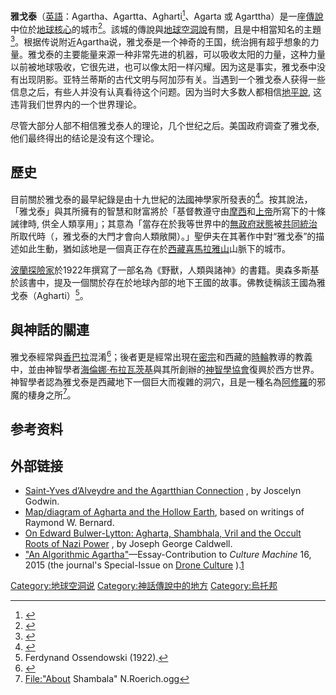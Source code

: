 {{refimprove|time=2019-09-06T11:01:56+00:00}}
'''雅戈泰'''（[[英語|英語]]：Agartha、Agartta、Agharti<ref name=Ossendowski2003 >{{citation | last1=Ossendowski | first1=Ferdinand | year=2003 | title=Beasts, Men and Gods | first2=Lewis Stanton | last2=Palen | publisher=Kessinger Publishing | isbn=978-0-7661-5765-1 | url=http://www.gutenberg.org/etext/2067 | page=118 | accessdate=2017-01-04 | archive-date=2008-09-20 | archive-url=https://web.archive.org/web/20080920004101/http://www.gutenberg.org/etext/2067 | dead-url=no }}</ref>、Agarta 或 Agarttha）是一座[[傳說|傳說]]中位於[[內地核|地球核心]]的城市<ref name="Eco2006">{{Cite news|url=https://www.theguardian.com/books/2006/aug/05/umbertoeco|title=Commentary: Spheres of influence|last=Eco|first=Umberto|date=5 August 2006|newspaper=The Observer|accessdate=2017-01-04|archive-date=2019-12-19|archive-url=https://web.archive.org/web/20191219073951/https://www.theguardian.com/books/2006/aug/05/umbertoeco|dead-url=no}}</ref>。該城的傳說與[[地球空洞说|地球空洞說]]有關，且是{{Link-en|西方神祕主義|Western esotericism|西方神祕主義}}中相當知名的主題<ref name=Tamas2003 >{{citation | last=Tamas | first=Mircea Alexandru | year=2003 | title=Agarttha, the invisible center | publisher=Rose-Cross Books | isbn=978-0-9731191-1-4 | url=https://books.google.com/books?id=KyFHAAAACAAJ}}</ref>。根据传说附近Agartha说，雅戈泰是一个神奇的王国，统治拥有超乎想象的力量。雅戈泰的主要能量来源一种非常先进的机器，可以吸收太阳的力量，这种力量以前被地球吸收，它很先进，也可以像太阳一样闪耀。因为这是事实，雅戈泰中没有出现阴影。亚特兰蒂斯的古代文明与阿加莎有关。当遇到一个雅戈泰人获得一些信息之后，有些人并没有认真看待这个问题。因为当时大多数人都相信[[地平說|地平說]], 这违背我们世界内的一个世界理论。

尽管大部分人部不相信雅戈泰人的理论，几个世纪之后。美国政府调查了雅戈泰, 他们最终得出的结论是没有这个理论。

== 歷史 ==
目前關於雅戈泰的最早紀錄是由十九世紀的[[法國|法國]]神學家{{Link-en|亞歷山大·聖伊夫|Alexandre Saint-Yves d'Alveydre|亞歷山大·聖伊夫}}所發表的<ref name="Guenon1958">{{Citation|last=Guenon|first=Rene|title=Le Roi du Monde|url=https://books.google.com/books?id=B-Azlbp-orsC&printsec=frontcover&dq=King+of+the+World+Rene+Guenon&hl=en&ei=6uCLTd3TL4abtweHz-ycDQ&sa=X&oi=book_result&ct=result&resnum=1&ved=0CCkQ6AEwAA#v=onepage&q=King%20of%20the%20World%20Rene%20Guenon&f=false|year=1958|publisher=Gallimard|accessdate=2017-01-04|archive-date=2017-09-13|archive-url=https://web.archive.org/web/20170913220414/https://books.google.com/books?id=B-Azlbp-orsC&printsec=frontcover&dq=King+of+the+World+Rene+Guenon&hl=en&ei=6uCLTd3TL4abtweHz-ycDQ&sa=X&oi=book_result&ct=result&resnum=1&ved=0CCkQ6AEwAA#v=onepage&q=King%20of%20the%20World%20Rene%20Guenon&f=false|dead-url=no}}</ref>。按其說法，「雅戈泰」與其所擁有的智慧和財富將於「基督教遵守由[[摩西|摩西]]和[[上帝|上帝]]所寫下的十條誡律時, 供全人類享用」；其意為「當存在於我等世界中的[[無政府狀態|無政府狀態]]被[[共同統治主義|共同統治]]所取代時（，雅戈泰的大門才會向人類敞開）。」聖伊夫在其著作中對“雅戈泰”的描述如此生動，猶如該地是一個真正存在於[[西藏|西藏]][[喜馬拉雅山|喜馬拉雅山]]山脈下的城市。

[[波蘭|波蘭]][[探險家|探險家]]{{Link-en|斐迪南·安東尼·奧森多斯基|Ferdynand Antoni Ossendowski|斐迪南·奧森多斯基}}於1922年撰寫了一部名為《野獸，人類與諸神》的書籍。奧森多斯基於該書中，提及一個關於存在於地球內部的地下王國的故事。佛教徒稱該王國為雅戈泰（Agharti）<ref>Ferdynand Ossendowski (1922). </ref>。

== 與神話的關連 ==
雅戈泰經常與[[香巴拉|香巴拉]]混淆<ref name=Greer2003>{{citation | last=Greer | first=John Michael | year=2003 | title=The New Encyclopedia of the Occult | publisher=Llewellyn Publications | isbn=1-56718-336-0 | url=https://books.google.com/books?id=xAmMNnJlfnoC&pg=PA7&dq=agartha+hinduism&oi=book_result&ct=result&resnum=7#v=onepage&q&f=false | accessdate=2017-01-04 | archive-date=2020-01-17 | archive-url=https://web.archive.org/web/20200117141538/https://books.google.com/books?id=xAmMNnJlfnoC&pg=PA7&dq=agartha+hinduism&oi=book_result&ct=result&resnum=7#v=onepage&q&f=false | dead-url=no }}</ref>；後者更是經常出現在[[密宗|密宗]]和西藏的[[時輪|時輪]]教導的教義中，並由神智學者[[海倫娜·布拉瓦茨基|海倫娜·布拉瓦茨基]]與其所創辦的[[神智學協會|神智學協會]]復興於西方世界。神智學者認為雅戈泰是西藏地下一個巨大而複雜的洞穴，且是一種名為[[阿修羅_(印度神話)|阿修羅]]的邪魔的棲身之所<ref>File:"About Shambala" N.Roerich.ogg</ref>。

== 参考资料 ==
<references />

== 外部链接 ==
* [http://hermetic.com/godwin/saint-yves-d-alveydre-and-the-agartthian-connection.html Saint-Yves d’Alveydre and the Agartthian Connection] {{Wayback|url=http://hermetic.com/godwin/saint-yves-d-alveydre-and-the-agartthian-connection.html |date=20161014204123 }}, by Joscelyn Godwin.
* [https://web.archive.org/web/20150226015121/http://www.2012unlimited.net/hollow.html Map/diagram of Agharta and the Hollow Earth], based on writings of Raymond W. Bernard.
* [http://www.foundationwebsite.org/OnBulwerLytton.htm On Edward Bulwer-Lytton: Agharta, Shambhala, Vril and the Occult Roots of Nazi Power] {{Wayback|url=http://www.foundationwebsite.org/OnBulwerLytton.htm |date=20080831030308 }}, by Joseph George Caldwell.
* [http://www.academia.edu/16522115 "An Algorithmic Agartha"]—Essay-Contribution to ''Culture Machine'' 16, 2015 (the journal's Special-Issue on [http://www.samkinsley.com/2015/10/02/drone-culture-new-issue-of-culture-machine Drone Culture] {{Wayback|url=http://www.samkinsley.com/2015/10/02/drone-culture-new-issue-of-culture-machine |date=20210119074119 }}).[http://www.academia.edu/16522115]

[[Category:地球空洞说|Category:地球空洞说]]
[[Category:神話傳說中的地方|Category:神話傳說中的地方]]
[[Category:烏托邦|Category:烏托邦]]
